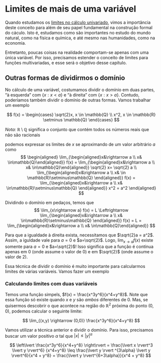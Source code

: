 # Limites de mais de uma variável

Quando estudamos os [limites no cálculo univariado](limites.qmd), vimos a
importância deste conceito para além de seu papel fundamental na construção
formal do cáculo. Isto é, estudamos como são importantes no estudo do mundo natural,
como na física e química, e até mesmo nas humanidades, como na economia.

Entretanto, poucas coisas na realidade comportam-se apenas com uma única variável.
Por isso, precisamos estender o conceito de limites para funções multivariadas,
e esse será o objetivo desse capítulo.

## Outras formas de dividirmos o domínio
No cálculo de uma variável, costumamos dividir o domínio em duas partes, "à esquerda"
com $\{x: x < a\}$ e "à direita" com $\{x : x > a \}$. Contudo, poderíamos também
dividir o domínio de outras formas. Vamos trabalhar um exemplo

$$
f(x) = \begin{cases}
\sqrt{2}x, x \in \mathbb{Q} \\
x^2, x \in \mathbb{R} \setminus \mathbb{Q}
\end{cases}
$$

*Nota:* $\mathbb{R} \setminus \mathbb{Q}$ significa o conjunto que contém todos 
os números reais que não são racionais

podemos expressar os limites de $x$ se aproximando de um valor arbitrário $a$
como
$$
\begin{aligned}
\lim_{\begin{aligned}x&\rightarrow a \\ x& \in\mathbb{Q}\end{aligned}} f(x) =
\lim_{\begin{aligned}x&\rightarrow a \\ x& \in\mathbb{Q}\end{aligned}} \sqrt{2} x=
\sqrt{2} a \\
\lim_{\begin{aligned}x&\rightarrow a \\ x& \in \mathbb{R}\setminus\mathbb{Q}
\end{aligned}} f(x) =
\lim_{\begin{aligned}x&\rightarrow a \\ x& \in\mathbb{R}\setminus\mathbb{Q}
\end{aligned}} x^2 = a^2
\end{aligned}
$$

Dividindo o domínio em pedaços, temos que
$$
\lim_{x\rightarrow a} f(x) = L \Leftrightarrow
\lim_{\begin{aligned}x&\rightarrow a \\ x& \in\mathbb{R}\setminus\mathbb{Q}
\end{aligned}} f(x) = L = 
\lim_{\begin{aligned}x&\rightarrow a \\ x& \in\mathbb{Q}\end{aligned}}
$$

Para que a igualdade à direita exista, necessitamos que $\sqrt{2}a = a^2$. Assim,
a iguldade vale para $a=0$ e $a=\sqrt{2}$. Logo, $\lim_{x\rightarrow a} f(x)$
existe somente para $a=0$ e $a=\sqrt{2}$! Isso significa que a função é contínua
apenas em $0$ (onde assume o valor de 0) e em $\sqrt{2}$ (onde assume o valor de 2).

Essa técnica de dividir o domínio é muito importante para calcularmos limites
de várias variáveis. Vamos fazer um exemplo

### Calculando limites com duas variáveis

Temos uma função simpels, $f(x) = \frac{x^3y^6}{x^4+y^8}$. Note que essa função
só existe quando $x$ e $y$ são *ambos* diferentes de 0. Mas, se quisermos
descobrir o que acontece na região do $\mathbb{R}^2$ próxima do ponto $(0,0)$,
podemos calcular o seguinte limite:

$$
\lim_{(x,y) \rightarrow (0,0)} \frac{x^3y^6}{x^4+y^8}
$$

Vamos utilizar a técnica anterior e dividir o domínio. Para isso, precisamos
buscar um valor positivo $\alpha$ tal que $\lvert x \rvert \leq \lvert y \rvert^{\alpha}$

$$
\left\lvert \frac{x^3y^6}{x^4+y^8} \right\rvert = \frac{\lvert x \rvert^3 \lvert y \rvert^6}
{x^4+y^8} \leq \frac{\lvert y \rvert ^{3\alpha} \lvert y \rvert^6}{x^4 + y^8} =
\frac{\lvert y \rvert^{6+3\alpha}}{x^4 + y^8}
$$

